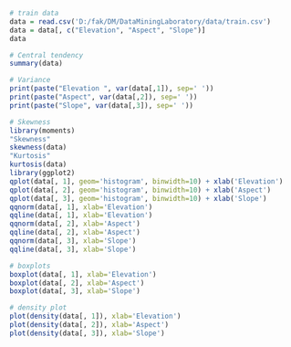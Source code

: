 ```r
# train data
data = read.csv('D:/fak/DM/DataMiningLaboratory/data/train.csv')
data = data[, c("Elevation", "Aspect", "Slope")]
data
```

```r
# Central tendency
summary(data)

```
```r
# Variance
print(paste("Elevation ", var(data[,1]), sep=' '))
print(paste("Aspect", var(data[,2]), sep=' '))
print(paste("Slope", var(data[,3]), sep=' '))
```

```r
# Skewness
library(moments)
"Skewness"
skewness(data)
"Kurtosis"
kurtosis(data)
library(ggplot2)
qplot(data[, 1], geom='histogram', binwidth=10) + xlab('Elevation')
qplot(data[, 2], geom='histogram', binwidth=10) + xlab('Aspect')
qplot(data[, 3], geom='histogram', binwidth=10) + xlab('Slope')
qqnorm(data[, 1], xlab='Elevation')
qqline(data[, 1], xlab='Elevation')
qqnorm(data[, 2], xlab='Aspect')
qqline(data[, 2], xlab='Aspect')
qqnorm(data[, 3], xlab='Slope')
qqline(data[, 3], xlab='Slope')
```

```r
# boxplots
boxplot(data[, 1], xlab='Elevation')
boxplot(data[, 2], xlab='Aspect')
boxplot(data[, 3], xlab='Slope')
```

```r
# density plot
plot(density(data[, 1]), xlab='Elevation')
plot(density(data[, 2]), xlab='Aspect')
plot(density(data[, 3]), xlab='Slope')
```

